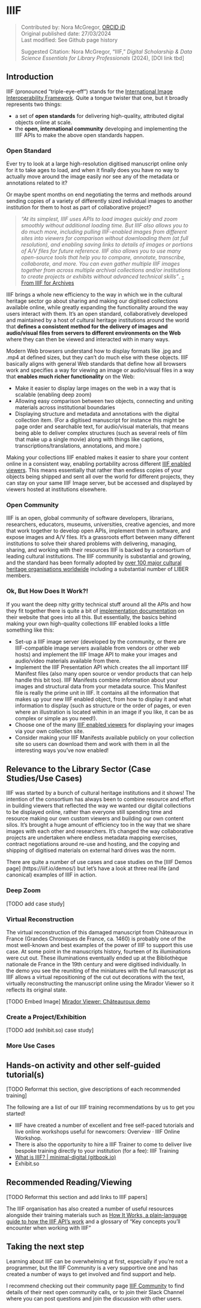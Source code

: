 # IIIF {.unnumbered}
>Contributed by: Nora McGregor, [ORCID iD](https://orcid.org/0000-0001-6560-5586)<br>
>Original published date: 27/03/2024<br>
>Last modified: See Github page history
>
>Suggested Citation: Nora McGregor, “IIIF,” *Digital Scholarship & Data Science Essentials for Library Professionals* (2024), [DOI link tbd]

## Introduction 

IIIF (pronounced “triple-eye-eff”) stands for the [International Image Interoperability Framework](https://iiif.io/). Quite a tongue twister that one, but it broadly represents two things: 

- a set of **open standards** for delivering high-quality, attributed digital objects online at scale. 
- the **open, international community** developing and implementing the IIIF APIs to make the above open standards happen. 

### Open Standard

Ever try to look at a large high-resolution digitised manuscript online only for it to take ages to load, and when it finally does you have no way to actually move around the image easily nor see any of the metadata or annotations related to it? 

Or maybe spent months on end negotiating the terms and methods around sending copies of a variety of differently sized individual images to another institution for them to host as part of collaborative project? 

> *“At its simplest, IIIF uses APIs to load images quickly and zoom smoothly without additional loading time. But IIIF also allows you to do much more, including pulling IIIF-enabled images from different sites into viewers for comparison without downloading them (at full resolution), and enabling saving links to details of images or portions of A/V files for future reference. IIIF also allows you to use many open-source tools that help you to compare, annotate, transcribe, collaborate, and more. You can even gather multiple IIIF images together from across multiple archival collections and/or institutions to create projects or exhibits without advanced technical skills”*. [-From IIIF for Archives](https://drive.google.com/file/d/1kw_M1XQ80h3QzWbIo8QYkL2Jt8YgZgEy/view)

IIIF brings a whole new efficiency to the way in which we in the cultural heritage sector go about sharing and making our digitised collections available online, while greatly expanding the functionality around the way users interact with them. It's an open standard, collaboratively developed and maintained by a host of cultural heritage institutions around the world that **defines a consistent method for the delivery of images and audio/visual files from servers to different environments on the Web** where they can then be viewed and interacted with in many ways.

Modern Web browsers understand how to display formats like .jpg and .mp4 at defined sizes, but they can't do much else with these objects. IIIF basically aligns with general Web standards that define how all browsers work and specifies a way for viewing an image or audio/visual files in a way that **enables much richer functionality** on the Web:

- Make it easier to display large images on the web in a way that is scalable (enabling deep zoom)
- Allowing easy comparison between two objects, connecting and uniting materials across institutional boundaries
- Displaying structure and metadata and annotations with the digital collection item. (For a digitised manuscript for instance this might be page order and searchable text, for audio/visual materials, that means being able to deliver complex structures (such as several reels of film that make up a single movie) along with things like captions, transcriptions/translations, annotations, and more.)

Making your collections IIIF enabled makes it easier to share your content online in a consistent way, enabling portability across different [IIIF enabled viewers](https://iiif.io/get-started/iiif-viewers/). This means essentially that rather than endless copies of your objects being shipped and sent all over the world for different projects, they can stay on your same IIIF Image server, but be accessed and displayed by viewers hosted at institutions elsewhere. 

### Open Community
IIIF is an open, global community of software developers, librarians, researchers, educators, museums, universities, creative agencies, and more that work together to develop open APIs, implement them in software, and expose images and A/V files. It’s a grassroots effort between many different institutions to solve their shared problems with delivering, managing, sharing, and working with their resources IIIF is backed by a consortium of leading cultural institutions. The IIIF community is substantial and growing, and the standard has been formally adopted by [over 100 major cultural heritage organisations worldwide](https://iiif.io/guides/finding_resources/) including a substantial number of LIBER members.

### Ok, But How Does It Work?!
If you want the deep nitty gritty technical stuff around all the APIs and how they fit together there is quite a bit of [implementation documentation](https://iiif.io/get-started/#implementers) on their website that goes into all this. But essentially, the basics behind making your own high-quality collections IIIF enabled looks a little something like this:

- Set-up a IIIF image server (developed by the community, or there are IIIF-compatible image servers available from vendors or other web hosts) and implement the IIIF Image API to make your images and audio/video materials available from there.
- Implement the IIIF Presentation API which creates the all important IIIF Manifest files (also many open source or vendor products that can help handle this bit too). IIIF Manifests combine information about your images and structural data from your metadata source. This Manifest file is really the prime unit in IIIF. It contains all the information that makes up your new IIIF enabled object, from how to display it and what information to display (such as structure or the order of pages, or even where an illustration is located within in an image if you like, it can be as complex or simple as you need!).  
- Choose one of the many [IIIF enabled viewers](https://iiif.io/get-started/iiif-viewers/) for displaying your images via your own collection site.
- Consider making your IIIF Manifests available publicly on your collection site so users can download them and work with them in all the interesting ways you've now enabled!

## Relevance to the Library Sector (Case Studies/Use Cases)
IIIF was started by a bunch of cultural heritage institutions and it shows! The intention of the consortium has always been to combine resource and effort in building viewers that reflected the way we wanted our digital collections to be displayed online, rather than everyone still spending time and resource making our own custom viewers and building our own content silos. It's brought a huge amount of efficiency too in the way that we share images with each other and researchers. It's changed the way collaborative projects are undertaken where endless metadata mapping exercises, contract negotiations around re-use and hosting, and the copying and shipping of digitised materials on external hard drives was the norm. 

There are quite a number of use cases and case studies on the [IIIF Demos page] (https://iiif.io/demos/) but let's have a look at three real life (and canonical) examples of IIIF in action.

### Deep Zoom

[TODO add case study]

### Virtual Reconstruction

The virtual reconstruction of this damaged manuscript from Châteauroux in France (Grandes Chroniques de France, ca. 1460) is probably one of the most well-known and best examples of the power of IIIF to support this use case. At some point in the manuscripts history, fourteen of its illuminations were cut out. These illuminations eventually ended up at the Bibliothèque nationale de France in the 19th century and were digitised individually. In the demo you see the reuniting of the miniatures with the full manuscript as IIIF allows a virtual repositioning of the cut out decorations with the text, virtually reconstructing the manuscript online using the Mirador Viewer so it reflects its original state. 

[TODO Embed Image]
[Mirador Viewer: Châteauroux demo](https://demos.biblissima.fr/chateauroux/demo/)

### Create a Project/Exhibition

[TODO add (exhibit.so) case study] 

### More Use Cases




## Hands-on activity and other self-guided tutorial(s)

[TODO Reformat this section, give descriptions of each recommended training]

The following are a list of our IIIF training recommendations by us to get you started!

- IIIF have created a number of excellent and free self-paced tutorials and live online workshops useful for newcomers: Overview · IIIF Online Workshop. 
- There is also the opportunity to hire a IIIF Trainer to come to deliver live bespoke training directly to your institution (for a fee): IIIF Training
- [What is IIIF? | minimal-digital (gitbook.io)](https://aeh0.gitbook.io/minimal-digital/iiif-workshop/what-is-iiif/)
- Exhibit.so


## Recommended Reading/Viewing 

[TODO Reformat this section and add links to IIIF papers]

The IIIF organisation has also created a number of useful resources alongside their training materials such as [How It Works, a plain-language guide to how the IIIF API’s work](https://iiif.io/get-started/how-iiif-works/) and a glossary of “Key concepts you’ll encounter when working with IIIF”

## Taking the next step
Learning about IIIF can be overwhelming at first, especially if you’re not a programmer, but the IIIF Community is a very supportive one and has created a number of ways to get involved and find support and help. 

I recommend checking out their community page [IIIF Community](https://iiif.io/community/) to find details of their next open community calls, or to join their Slack Channel where you can post questions and join the discussion with other users. 
